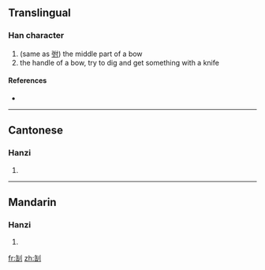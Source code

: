 ==Translingual==

===Han character===
{{Han char|rn=18|rad=刀|as=06|sn=8|four=|canj=人山中弓 (OULN)}}

# (same as [[弣]]) the middle part of a bow
# the handle of a bow, try to dig and get something with a knife

====References====
* {{Han ref|kx=0138.380|hdz=10335.020|uh=34E1|ud=13537}}

----

==Cantonese==

===Hanzi===
{{yue-hanzi|jyut=|y=fu2}}

# {{defn|Cantonese|sort=刀06}}

----

==Mandarin==

===Hanzi===
{{cmn-hanzi|pin=[[fǔ]] ([[fu3]])|wg=fu<sup>3</sup>}}

# {{defn|Mandarin|sort=刀06}}

[[fr:㓡]]
[[zh:㓡]]